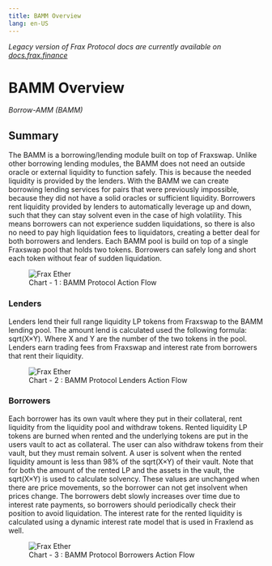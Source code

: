 ```yaml
---
title: BAMM Overview
lang: en-US
---
```

*Legacy version of Frax Protocol docs are currently available on [docs.frax.finance](https://docs.frax.finance)*
# BAMM Overview
*Borrow-AMM (BAMM)*

## Summary
The BAMM is a borrowing/lending module built on top of Fraxswap. Unlike other borrowing lending modules, the BAMM does not need an outside oracle or external liquidity to function safely. This is because the needed liquidity is provided by the lenders. With the BAMM we can create borrowing lending services for pairs that were previously impossible, because they did not have a solid oracles or sufficient liquidity. Borrowers rent liquidity provided by lenders to automatically leverage up and down, such that they can stay solvent even in the case of high volatility. This means borrowers can not experience sudden liquidations, so there is also no need to pay high liquidation fees to liquidators, creating a better deal for both borrowers and lenders. Each BAMM pool is build on top of a single Fraxswap pool that holds two tokens. Borrowers can safely long and short each token without fear of sudden liquidation.

<figure style={{ textAlign: 'center', marginTop: '20px' }}>
  <img
    src="/images/protocol/BAMM-Black.png"
    alt="Frax Ether"
    style={{ display: 'block', margin: 'auto' }}
  />
  <figcaption style={{ marginTop: '10px', fontSize: '14px', color: '#555' }}>
    Chart - 1 : BAMM Protocol Action Flow
  </figcaption>
</figure>

### Lenders

Lenders lend their full range liquidity LP tokens from Fraxswap to the BAMM lending pool. The amount lend is calculated used the following formula: sqrt(X×Y). Where X and Y are the number of the two tokens in the pool. Lenders earn trading fees from Fraxswap and interest rate from borrowers that rent their liquidity.

<figure style={{ textAlign: 'center', marginTop: '20px' }}>
  <img
    src="/images/protocol/BAMM-Lenders-Black.png"
    alt="Frax Ether"
    style={{ display: 'block', margin: 'auto' }}
  />
  <figcaption style={{ marginTop: '10px', fontSize: '14px', color: '#555' }}>
    Chart - 2 : BAMM Protocol Lenders Action Flow
  </figcaption>
</figure>

### Borrowers

Each borrower has its own vault where they put in their collateral, rent liquidity from the liquidity pool and withdraw tokens. Rented liquidity LP tokens are burned when rented and the underlying tokens are put in the users vault to act as collateral. The user can also withdraw tokens from their vault, but they must remain solvent. A user is solvent when the rented liquidity amount is less than 98% of the sqrt(X×Y) of their vault. Note that for both the amount of the rented LP and the assets in the vault, the sqrt(X×Y) is used to calculate solvency. These values are unchanged when there are price movements, so the borrower can not get insolvent when prices change. The borrowers debt slowly increases over time due to interest rate payments, so borrowers should periodically check their position to avoid liquidation. The interest rate for the rented liquidity is calculated using a dynamic interest rate model that is used in Fraxlend as well.

<figure style={{ textAlign: 'center', marginTop: '20px' }}>
  <img
    src="/images/protocol/BAMM-Borrower-Black.png"
    alt="Frax Ether"
    style={{ display: 'block', margin: 'auto' }}
  />
  <figcaption style={{ marginTop: '10px', fontSize: '14px', color: '#555' }}>
    Chart - 3 : BAMM Protocol Borrowers Action Flow
  </figcaption>
</figure>

